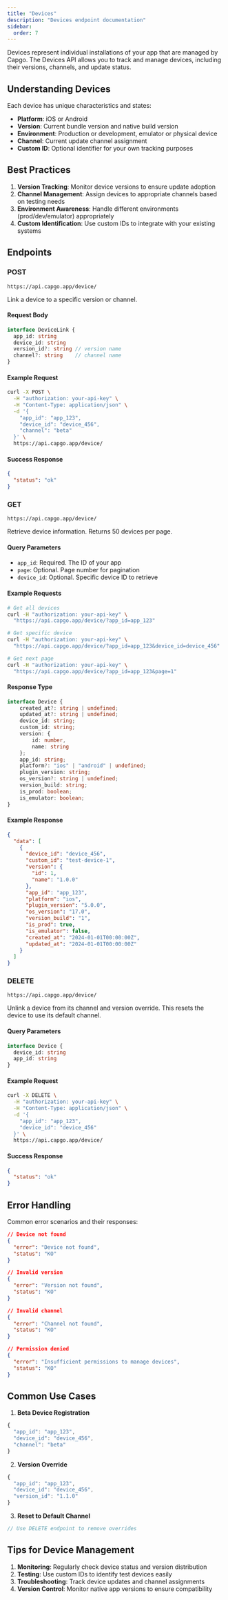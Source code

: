 ```yaml
---
title: "Devices"
description: "Devices endpoint documentation"
sidebar:
  order: 7
---
```


Devices represent individual installations of your app that are managed by Capgo. The Devices API allows you to track and manage devices, including their versions, channels, and update status.

## Understanding Devices

Each device has unique characteristics and states:
- **Platform**: iOS or Android
- **Version**: Current bundle version and native build version
- **Environment**: Production or development, emulator or physical device
- **Channel**: Current update channel assignment
- **Custom ID**: Optional identifier for your own tracking purposes

## Best Practices

1. **Version Tracking**: Monitor device versions to ensure update adoption
2. **Channel Management**: Assign devices to appropriate channels based on testing needs
3. **Environment Awareness**: Handle different environments (prod/dev/emulator) appropriately
4. **Custom Identification**: Use custom IDs to integrate with your existing systems

## Endpoints

### POST

`https://api.capgo.app/device/`

Link a device to a specific version or channel.

#### Request Body

```typescript
interface DeviceLink {
  app_id: string
  device_id: string
  version_id?: string // version name
  channel?: string    // channel name
}
```

#### Example Request

```bash
curl -X POST \
  -H "authorization: your-api-key" \
  -H "Content-Type: application/json" \
  -d '{
    "app_id": "app_123",
    "device_id": "device_456",
    "channel": "beta"
  }' \
  https://api.capgo.app/device/
```

#### Success Response

```json
{
  "status": "ok"
}
```

### GET

`https://api.capgo.app/device/`

Retrieve device information. Returns 50 devices per page.

#### Query Parameters
- `app_id`: Required. The ID of your app
- `page`: Optional. Page number for pagination
- `device_id`: Optional. Specific device ID to retrieve

#### Example Requests

```bash
# Get all devices
curl -H "authorization: your-api-key" \
  "https://api.capgo.app/device/?app_id=app_123"

# Get specific device
curl -H "authorization: your-api-key" \
  "https://api.capgo.app/device/?app_id=app_123&device_id=device_456"

# Get next page
curl -H "authorization: your-api-key" \
  "https://api.capgo.app/device/?app_id=app_123&page=1"
```

#### Response Type

```typescript
interface Device {
    created_at?: string | undefined;
    updated_at?: string | undefined;
    device_id: string;
    custom_id: string;
    version: {
        id: number,
        name: string
    };
    app_id: string;
    platform?: "ios" | "android" | undefined;
    plugin_version: string;
    os_version?: string | undefined;
    version_build: string;
    is_prod: boolean;
    is_emulator: boolean;
}
```

#### Example Response

```json
{
  "data": [
    {
      "device_id": "device_456",
      "custom_id": "test-device-1",
      "version": {
        "id": 1,
        "name": "1.0.0"
      },
      "app_id": "app_123",
      "platform": "ios",
      "plugin_version": "5.0.0",
      "os_version": "17.0",
      "version_build": "1",
      "is_prod": true,
      "is_emulator": false,
      "created_at": "2024-01-01T00:00:00Z",
      "updated_at": "2024-01-01T00:00:00Z"
    }
  ]
}
```

### DELETE

`https://api.capgo.app/device/`

Unlink a device from its channel and version override. This resets the device to use its default channel.

#### Query Parameters

```typescript
interface Device {
  device_id: string
  app_id: string
}
```

#### Example Request

```bash
curl -X DELETE \
  -H "authorization: your-api-key" \
  -H "Content-Type: application/json" \
  -d '{
    "app_id": "app_123",
    "device_id": "device_456"
  }' \
  https://api.capgo.app/device/
```

#### Success Response

```json
{
  "status": "ok"
}
```

## Error Handling

Common error scenarios and their responses:

```json
// Device not found
{
  "error": "Device not found",
  "status": "KO"
}

// Invalid version
{
  "error": "Version not found",
  "status": "KO"
}

// Invalid channel
{
  "error": "Channel not found",
  "status": "KO"
}

// Permission denied
{
  "error": "Insufficient permissions to manage devices",
  "status": "KO"
}
```

## Common Use Cases

1. **Beta Device Registration**
```typescript
{
  "app_id": "app_123",
  "device_id": "device_456",
  "channel": "beta"
}
```

2. **Version Override**
```typescript
{
  "app_id": "app_123",
  "device_id": "device_456",
  "version_id": "1.1.0"
}
```

3. **Reset to Default Channel**
```typescript
// Use DELETE endpoint to remove overrides
```

## Tips for Device Management

1. **Monitoring**: Regularly check device status and version distribution
2. **Testing**: Use custom IDs to identify test devices easily
3. **Troubleshooting**: Track device updates and channel assignments
4. **Version Control**: Monitor native app versions to ensure compatibility 
